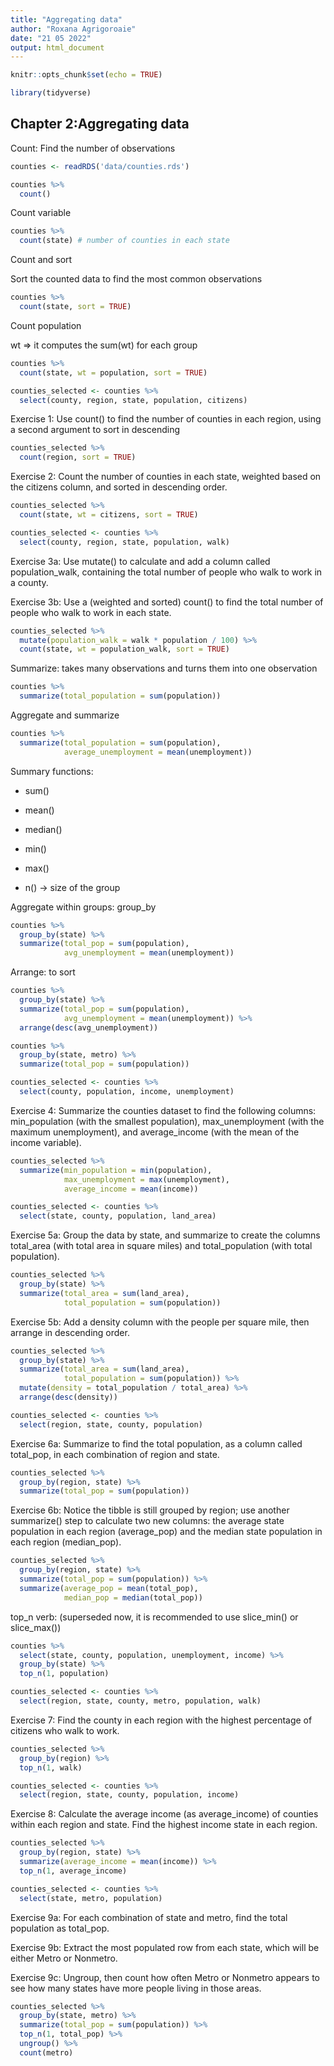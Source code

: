 ```yaml
---
title: "Aggregating data"
author: "Roxana Agrigoroaie"
date: "21 05 2022"
output: html_document
---
```


```r
knitr::opts_chunk$set(echo = TRUE)

library(tidyverse)
```

## Chapter 2:Aggregating data

Count: Find the number of observations

```r
counties <- readRDS('data/counties.rds')
```

```r
counties %>%
  count()
```

Count variable

```r
counties %>%
  count(state) # number of counties in each state
```

Count and sort

Sort the counted data to find the most common observations

```r
counties %>%
  count(state, sort = TRUE)
```


Count population

wt => it computes the sum(wt) for each group

```r
counties %>%
  count(state, wt = population, sort = TRUE)
```

```r
counties_selected <- counties %>%
  select(county, region, state, population, citizens)
```


Exercise 1: Use count() to find the number of counties in each region, using a second argument to sort in descending 

```r
counties_selected %>%
  count(region, sort = TRUE)
```

Exercise 2: Count the number of counties in each state, weighted based on the citizens column, and sorted in descending order.

```r
counties_selected %>%
  count(state, wt = citizens, sort = TRUE)
```

```r
counties_selected <- counties %>%
  select(county, region, state, population, walk)
```

Exercise 3a: Use mutate() to calculate and add a column called population_walk, containing the total number of people who walk to work in a county.

Exercise 3b: Use a (weighted and sorted) count() to find the total number of people who walk to work in each state.

```r
counties_selected %>%
  mutate(population_walk = walk * population / 100) %>%
  count(state, wt = population_walk, sort = TRUE)
```

Summarize: takes many observations and turns them into one observation

```r
counties %>%
  summarize(total_population = sum(population))
```

Aggregate and summarize

```r
counties %>%
  summarize(total_population = sum(population),
            average_unemployment = mean(unemployment))
```

Summary functions:

- sum()

- mean()

- median()

- min()

- max()

- n() -> size of the group

Aggregate within groups: group_by

```r
counties %>%
  group_by(state) %>%
  summarize(total_pop = sum(population),
            avg_unemployment = mean(unemployment))
```

Arrange: to sort

```r
counties %>%
  group_by(state) %>%
  summarize(total_pop = sum(population),
            avg_unemployment = mean(unemployment)) %>%
  arrange(desc(avg_unemployment))
```


```r
counties %>%
  group_by(state, metro) %>%
  summarize(total_pop = sum(population))
```
```r
counties_selected <- counties %>%
  select(county, population, income, unemployment)
```


Exercise 4: Summarize the counties dataset to find the following columns: min_population (with the smallest population), max_unemployment (with the maximum unemployment), and average_income (with the mean of the income variable).

```r
counties_selected %>%
  summarize(min_population = min(population),
            max_unemployment = max(unemployment),
            average_income = mean(income))
```

```r
counties_selected <- counties %>%
  select(state, county, population, land_area)
```

Exercise 5a: Group the data by state, and summarize to create the columns total_area (with total area in square miles) and total_population (with total population).

```r
counties_selected %>%
  group_by(state) %>%
  summarize(total_area = sum(land_area),
            total_population = sum(population))
```

Exercise 5b: Add a density column with the people per square mile, then arrange in descending order.

```r
counties_selected %>%
  group_by(state) %>%
  summarize(total_area = sum(land_area),
            total_population = sum(population)) %>%
  mutate(density = total_population / total_area) %>%
  arrange(desc(density))
```

```r
counties_selected <- counties %>%
  select(region, state, county, population)
```

Exercise 6a: Summarize to find the total population, as a column called total_pop, in each combination of region and state.


```r
counties_selected %>%
  group_by(region, state) %>%
  summarize(total_pop = sum(population))
```

Exercise 6b: Notice the tibble is still grouped by region; use another summarize() step to calculate two new columns: the average state population in each region (average_pop) and the median state population in each region (median_pop).

```r
counties_selected %>%
  group_by(region, state) %>%
  summarize(total_pop = sum(population)) %>%
  summarize(average_pop = mean(total_pop),
            median_pop = median(total_pop))

```

top_n verb: (superseded now, it is recommended to use slice_min() or slice_max())

```r
counties %>%
  select(state, county, population, unemployment, income) %>%
  group_by(state) %>%
  top_n(1, population)
```

```r
counties_selected <- counties %>%
  select(region, state, county, metro, population, walk)
```

Exercise 7: Find the county in each region with the highest percentage of citizens who walk to work.

```r
counties_selected %>%
  group_by(region) %>%
  top_n(1, walk)
```

```r
counties_selected <- counties %>%
  select(region, state, county, population, income)
```


Exercise 8: Calculate the average income (as average_income) of counties within each region and state. Find the highest income state in each region.

```r
counties_selected %>%
  group_by(region, state) %>%
  summarize(average_income = mean(income)) %>%
  top_n(1, average_income)
```


```r
counties_selected <- counties %>%
  select(state, metro, population)
```

Exercise 9a: For each combination of state and metro, find the total population as total_pop.

Exercise 9b: Extract the most populated row from each state, which will be either Metro or Nonmetro.

Exercise 9c: Ungroup, then count how often Metro or Nonmetro appears to see how many states have more people living in those areas.

```r
counties_selected %>%
  group_by(state, metro) %>%
  summarize(total_pop = sum(population)) %>%
  top_n(1, total_pop) %>%
  ungroup() %>%
  count(metro)
```

